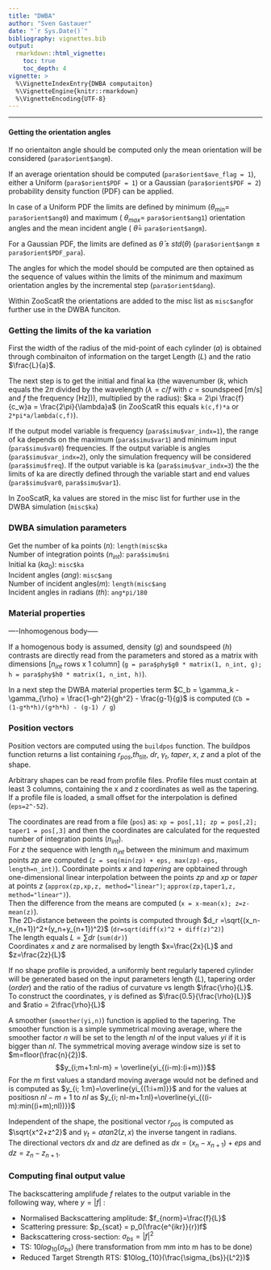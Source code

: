 ```yaml
---
title: "DWBA"
author: "Sven Gastauer"
date: "`r Sys.Date()`"
bibliography: vignettes.bib
output:
  rmarkdown::html_vignette:
    toc: true
    toc_depth: 4
vignette: >
  %\VignetteIndexEntry{DWBA computaiton}
  %\VignetteEngine{knitr::rmarkdown}
  %\VignetteEncoding{UTF-8}
---
```

---

#### Getting the orientation angles
  
If no orientaiton angle should be computed only the mean orientation will be considered (`para$orient$angm`).  

If an average orientation should be computed (`para$orient$ave_flag = 1`), either a Uniform (`para$orient$PDF = 1`) or a Gaussian (`para$orient$PDF = 2`) probability density function (PDF) can be applied.  

In case of a Uniform PDF the limits are defined by minimum ($\theta_{min}=$ `para$orient$ang0`) and maximum ( $\theta_{max}=$ `para$orient$ang1`) orientation angles and the mean incident angle ( $\bar\theta =$ `para$orient$angm`).  

For a Gaussian PDF, the limits are defined as $\bar\theta \pm std(\theta)$ (`para$orient$angm` $\pm$ `para$orient$PDF_para`).

The angles for which the model should be computed are then optained as the sequence of values within the limits of the minimum and maximum orientation angles by the incremental step (`para$orient$dang`).

Within ZooScatR the orientations are added to the misc list as `misc$ang`for further use in the DWBA funciton.  

### Getting the limits of the ka variation

First the width of the radius of the mid-point of each cylinder ($a$) is obtained through combinaiton of information on the target Length ($L$) and the ratio $\frac{L}{a}$.  

The next step is to get the initial and final ka (the wavenumber ($k$, which equals the 2$\pi$ divided by the wavelength ($\lambda=c/f$ with $c$ = soundspeed [m/s] and $f$ the frequency [Hz])), multiplied by the radius): $ka = 2\pi \frac{f}{c_w}a = \frac{2\pi}{\lambda}a$ (in ZooScatR this equals `k(c,f)*a` or `2*pi*a/lambda(c,f)`).  

If the output model variable is frequency (`para$simu$var_indx=1`), the range of ka depends on the maximum (`para$simu$var1`) and minimum input (`para$simu$var0`) frequencies. If the output variable is angles (`para$simu$var_indx=2`), only the simulation frequency will be considered (`para$simu$freq`). If the output variable is ka (`para$simu$var_indx=3`) the the limits of ka are directly defined through the variable start and end values (`para$simu$var0`, `para$simu$var1`).  
  
In ZooScatR, ka values are stored in the misc list for further use in the DWBA simulation (`misc$ka`)  

### DWBA simulation parameters
Get the number of ka points ($n$): `length(misc$ka`  
Number of integration points ($n_{int}$): `para$simu$ni`  
Initial ka ($ka_0$): `misc$ka`  
Incident angles ($ang$): `misc$ang`  
Number of incident angles($m$): `length(misc$ang`  
Incident angles in radians ($th$): `ang*pi/180`  
  

### Material properties  

----Inhomogenous body-----

If a homogenous body is assumed, density ($g$) and soundspeed ($h$) contrasts are directly read from the parameters and stored as a matrix with dimensions [$n_{int}$ rows x 1 column] (`g = para$phy$g0 * matrix(1, n_int, g); h = para$phy$h0 * matrix(1, n_int, h)`).  

In a next step the DWBA material properties term $C_b = \gamma_k - \gamma_{\rho} = \frac{1-gh^2}{gh^2} - \frac{g-1}{g}$ is computed (`Cb = (1-g*h*h)/(g*h*h) - (g-1) / g`)  

### Position vectors  

Position vectors are computed using the `buildpos` function.
The buildpos function returns a list containing $r_{pos}$,$th_{tilt}$, $dr$, $\gamma_t$, $taper$, $x$, $z$ and a plot of the shape.

Arbitrary shapes can be read from profile files. Profile files must contain at least 3 columns, containing the x and z coordinates as well as the tapering.  
If a profile file is loaded, a small offset for the interpolation is defined (`eps=2^-52`).  

The coordinates are read from a file (`pos`) as: `xp = pos[,1]; zp = pos[,2]; taper1 = pos[,3]` and then the coordinates are calculated for the requested number of integration points ($n_{int}$).  
For $z$ the sequence with length $n_{int}$ between the minimum and maximum points $zp$ are computed (` z = seq(min(zp) + eps, max(zp)-eps, length=n_int)`). Coordinate points $x$ and $tapering$ are opbtained through one-dimensional linear interpolation between the points $zp$ and $xp$ or $taper$ at points $z$ (`approx(zp,xp,z, method="linear")`; `approx(zp,taper1,z, method="linear")`).  
Then the difference from the means are computed (`x = x-mean(x); z=z-mean(z)`).  
The 2D-distance between the points is computed through $d_r =\sqrt{(x_n-x_{n+1})^2+(y_n+y_{n+1})^2}$ (`dr=sqrt(diff(x)^2 + diff(z)^2)`)  
The length equals $L=\sum{dr}$ (`sum(dr)`)  
Coordinates $x$ and $z$ are normalised by length $x=\frac{2x}{L}$ and $z=\frac{2z}{L}$  

If no shape profile is provided, a uniformly bent regularly tapered cylinder will be generated based on the input parameters length ($L$), tapering order ($order$) and the ratio of the radius of curvature vs length $\frac{\rho}{L}$. To construct the coordinates, $\gamma$ is defined as $\frac{0.5}{\frac{\rho}{L}}$ and $ratio = 2\frac{\rho}{L}$  


A smoother (`smoother(yi,n)`) function is applied to the tapering. The smoother function is a simple symmetrical moving average, where the smoother factor $n$ will be set to the length $nl$ of the input values $yi$ if it is bigger than $nl$. The symmetrical moving average window size is set to $m=floor(\frac{n}{2})$.   
$$y_{i;m+1:nl-m} = \overline{yi_{(i-m):(i+m)}}$$
For the $m$ first values a standard moving average would not be defined and is computed as $y_{i; 1:m}=\overline{yi_{(1:i+m)}}$ and for the values at positiosn $nl - m +1$ to $nl$ as $y_{i; nl-m+1:nl}=\overline{yi_{((i-m):min((i+m);nl))}}$  

Independent of the shape, the positional vector $r_{pos}$ is computed as $\sqrt{x^2+z^2}$ and $\gamma_t=atan2(z,x)$ the inverse tangent in radians.  
The directional vectors $dx$ and $dz$ are defined as $dx = (x_n-x_{n+1}) +eps$ and $dz=z_n-z_{n+1}$. 

### Computing final output value  

The backscattering amplifude $f$ relates to the output variable in the following way, where $y = |f|$ :  

- Normalised Backscattering amplitude: $f_{norm}=\frac{f}{L}$
- Scattering pressure: $p_{scat} = p_0(\frac{e^{ikr}}{r})f$  
- Backscattering cross-section: $\sigma_{bs} = |f|^2$ 
- TS: $10log_{10}(\sigma_{bs})$ (here transformation from mm into m has to be done)  
- Reduced Target Strength RTS: $10log_{10}(\frac{\sigma_{bs}}{L^2})$  


